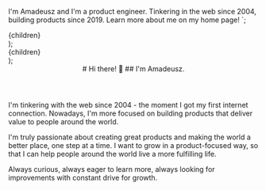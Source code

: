  I'm Amadeusz and I'm a product engineer.
  Tinkering in the web since 2004, building products since 2019.
  Learn more about me on my home page!
`;

  <div className="flex flex-col gap-4 pb-8 text-foreground font-garet md:flex-row md:items-end md:pb-12">
    {children}
  </div>
);
  <div className="flex flex-col gap-4 md:pr-24">
    {children}
  </div>
);

<Header>
  # Hi there! 👋
  ## I'm Amadeusz.
</Header>
<Body>
  I'm tinkering with the web since 2004 - the moment I got my first internet connection.
  Nowadays, I'm more focused on building products that deliver value to people around the world.

  I'm truly passionate about creating great products and making the world a better place,
  one step at a time. I want to grow in a product-focused way, so that I can help people around
  the world live a more fulfilling life.

  Always curious, always eager to learn more, always looking for improvements with constant drive for growth.
</Body>
